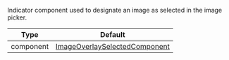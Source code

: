 Indicator component used to designate an image as selected in the image picker.

| Type               | Default      |
| - | - |
| component | [ImageOverlaySelectedComponent](https://github.com/GetStream/stream-chat-react-native/blob/master/package/src/components/AttachmentPicker/components/ImageOverlaySelectedComponent.tsx) |
